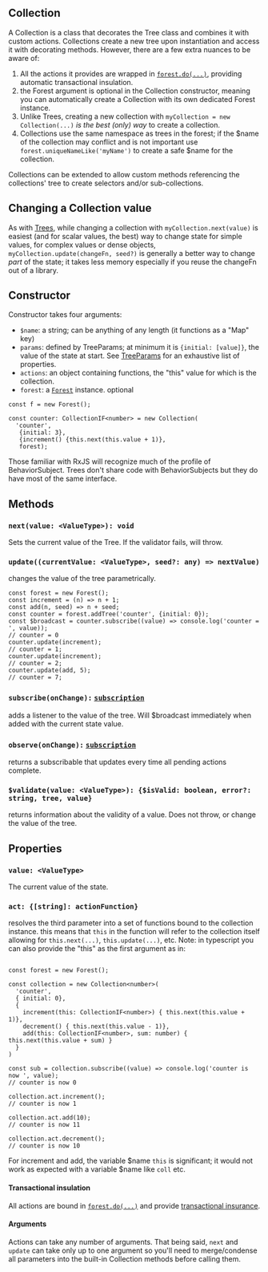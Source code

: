 
## Collection

A Collection is a class that decorates the Tree class and combines it with custom actions.
Collections create a new tree upon instantiation and access it with decorating methods.
However, there are a few extra nuances to be aware of:

1. All the actions it provides are wrapped in [`forest.do(...)`](/api/forest), providing automatic
   transactional insulation.
2. the Forest argument is optional in the Collection constructor, meaning you can automatically
   create a Collection with its own dedicated Forest instance.
3. Unlike Trees, creating a new collection with `myCollection = new Collection(...)`
   _is the best (only) way_ to create a collection.
4. Collections use the same namespace as trees in the forest; if the $name of the collection
   may conflict and is not important use `forest.uniqueNameLike('myName')` to create a safe
   $name for the collection.

 Collections can be extended to allow custom methods referencing the collections' tree to create
 selectors and/or sub-collections.

## Changing a Collection value

As with [Trees](/api/tree), while changing a collection with `myCollection.next(value)`
is easiest (and for scalar values, the best) way to change state for simple values,
for complex values or dense objects, `myCollection.update(changeFn, seed?)`
is generally a better way to change _part_ of the state;
it takes less memory especially if you reuse the changeFn out of a library.

## Constructor

Constructor takes four arguments:

* `$name`: a string; can be anything of any length (it functions as a "Map" key)
* `params`: defined by TreeParams; at minimum it is `{initial: [value]}`, the value of the state at start.
  See [TreeParams](/api/tree-params) for an exhaustive list of properties.
* `actions`: an object containing functions, the "this" value for which is the collection.
* `forest`: a [`Forest`](/api/forest) instance. optional

```
const f = new Forest();

const counter: CollectionIF<number> = new Collection(
  'counter',
   {initial: 3},
   {increment() {this.next(this.value + 1)},
   forest);

```

Those familiar with RxJS will recognize much of the profile of BehaviorSubject. Trees don't share code
with BehaviorSubjects but they do have most of the same interface.

## Methods

### `next(value: <ValueType>): void`

Sets the current value of the Tree. If the validator fails, will throw.

### `update((currentValue: <ValueType>, seed?: any) => nextValue)`

changes the value of the tree parametrically.

```
const forest = new Forest();
const increment = (n) => n + 1;
const add(n, seed) => n + seed;
const counter = forest.addTree('counter', {initial: 0});
const $broadcast = counter.subscribe((value) => console.log('counter = ', value));
// counter = 0
counter.update(increment);
// counter = 1;
counter.update(increment);
// counter = 2;
counter.update(add, 5);
// counter = 7;
```

### `subscribe(onChange):` [`subscription`](https://rxjs.dev/guide/subscription)

adds a listener to the value of the tree. Will $broadcast immediately when added with the
current state value.

### `observe(onChange):` [`subscription`](https://rxjs.dev/guide/subscription)

returns a subscribable that updates every time all pending actions complete.

<SeeMore title="Observe vs. Subscribe">
<Observable />
</SeeMore>

### `$validate(value: <ValueType>): {$isValid: boolean, error?: string, tree, value}`

returns information about the validity of a value. Does not throw, or change the value of the tree.

## Properties

### `value: <ValueType>`

The current value of the state.


### `act: {[string]: actionFunction}`

resolves the third parameter into a set of functions bound to the collection instance. this means that
`this` in the function will refer to the collection itself allowing for `this.next(...)`,
 `this.update(...)`, etc. Note: in typescript you can also provide the "this" as the first argument as in:

```

const forest = new Forest();

const collection = new Collection<number>(
  'counter',
  { initial: 0},
  {
    increment(this: CollectionIF<number>) { this.next(this.value + 1)},
    decrement() { this.next(this.value - 1)},
    add(this: CollectionIF<number>, sum: number) { this.next(this.value + sum) }
  }
)

const sub = collection.subscribe((value) => console.log('counter is now ', value);
// counter is now 0

collection.act.increment();
// counter is now 1

collection.act.add(10);
// counter is now 11

collection.act.decrement();
// counter is now 10

```

For increment and add, the variable $name `this` is significant; it would not work as expected with
a variable $name like `coll` etc.

#### Transactional insulation

All actions are bound in [`forest.do(...)`](/api/forest)
and provide [transactional insurance](/concepts/transactional).

#### Arguments

Actions can take any number of arguments. That being said, `next` and `update` can take only up to one
argument so you'll need to merge/condense all parameters into the built-in Collection methods before
calling them.
